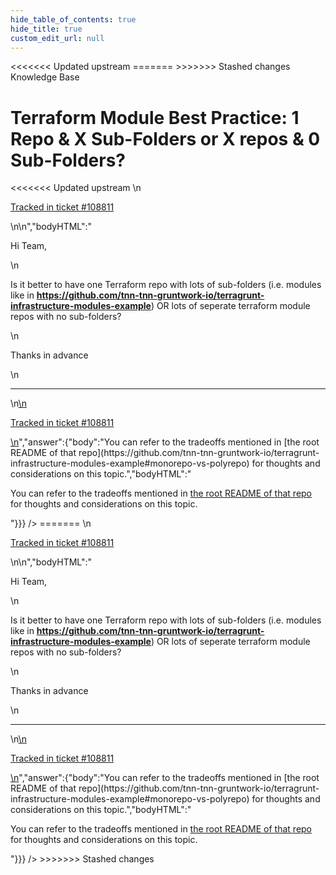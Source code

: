 ```yaml
---
hide_table_of_contents: true
hide_title: true
custom_edit_url: null
---
```



<head>
<<<<<<< Updated upstream
  <link rel="canonical" href="https://github.com/tnn-tnn-gruntwork-io/knowledge-base/discussions/479" />
=======
  <link rel="canonical" href="https://github.com/tnn-tnn-gruntwork-io/knowledge-base/discussions/479" />
>>>>>>> Stashed changes
</head>

<CenterLayout>
<span className="searchCategory">Knowledge Base</span>
<h1>Terraform Module Best Practice: 1 Repo &amp; X Sub-Folders or X repos &amp; 0 Sub-Folders?</h1>
<<<<<<< Updated upstream
<GitHub discussion={{"id":"D_kwDOF8slf84AP4vb","number":479,"author":{"login":"skkc2"},"title":"Terraform Module Best Practice: 1 Repo & X Sub-Folders or X repos & 0 Sub-Folders?","body":"\nHi Team,\r\n\r\nIs it better to have one Terraform repo with lots of sub-folders (i.e. modules like in **https://github.com/tnn-tnn-gruntwork-io/terragrunt-infrastructure-modules-example**) OR lots of seperate terraform module repos with no sub-folders?\r\n\r\nThanks in advance\n\n---\n\n<ins datetime=\"2022-06-22T10:10:51Z\">\n  <p><a href=\"https://support.gruntwork.io/hc/requests/108811\">Tracked in ticket #108811</a></p>\n</ins>\n","bodyHTML":"<p dir=\"auto\">Hi Team,</p>\n<p dir=\"auto\">Is it better to have one Terraform repo with lots of sub-folders (i.e. modules like in <strong><a href=\"https://github.com/tnn-tnn-gruntwork-io/terragrunt-infrastructure-modules-example\">https://github.com/tnn-tnn-gruntwork-io/terragrunt-infrastructure-modules-example</a></strong>) OR lots of seperate terraform module repos with no sub-folders?</p>\n<p dir=\"auto\">Thanks in advance</p>\n<hr>\n<ins datetime=\"2022-06-22T10:10:51Z\">\n  <p dir=\"auto\"><a href=\"https://support.gruntwork.io/hc/requests/108811\" rel=\"nofollow\">Tracked in ticket #108811</a></p>\n</ins>","answer":{"body":"You can refer to the tradeoffs mentioned in [the root README of that repo](https://github.com/tnn-tnn-gruntwork-io/terragrunt-infrastructure-modules-example#monorepo-vs-polyrepo) for thoughts and considerations on this topic.","bodyHTML":"<p dir=\"auto\">You can refer to the tradeoffs mentioned in <a href=\"https://github.com/tnn-tnn-gruntwork-io/terragrunt-infrastructure-modules-example#monorepo-vs-polyrepo\">the root README of that repo</a> for thoughts and considerations on this topic.</p>"}}} />
=======
<GitHub discussion={{"id":"D_kwDOF8slf84AP4vb","number":479,"author":{"login":"skkc2"},"title":"Terraform Module Best Practice: 1 Repo & X Sub-Folders or X repos & 0 Sub-Folders?","body":"\nHi Team,\r\n\r\nIs it better to have one Terraform repo with lots of sub-folders (i.e. modules like in **https://github.com/tnn-tnn-gruntwork-io/terragrunt-infrastructure-modules-example**) OR lots of seperate terraform module repos with no sub-folders?\r\n\r\nThanks in advance\n\n---\n\n<ins datetime=\"2022-06-22T10:10:51Z\">\n  <p><a href=\"https://support.gruntwork.io/hc/requests/108811\">Tracked in ticket #108811</a></p>\n</ins>\n","bodyHTML":"<p dir=\"auto\">Hi Team,</p>\n<p dir=\"auto\">Is it better to have one Terraform repo with lots of sub-folders (i.e. modules like in <strong><a href=\"https://github.com/tnn-tnn-gruntwork-io/terragrunt-infrastructure-modules-example\">https://github.com/tnn-tnn-gruntwork-io/terragrunt-infrastructure-modules-example</a></strong>) OR lots of seperate terraform module repos with no sub-folders?</p>\n<p dir=\"auto\">Thanks in advance</p>\n<hr>\n<ins datetime=\"2022-06-22T10:10:51Z\">\n  <p dir=\"auto\"><a href=\"https://support.gruntwork.io/hc/requests/108811\" rel=\"nofollow\">Tracked in ticket #108811</a></p>\n</ins>","answer":{"body":"You can refer to the tradeoffs mentioned in [the root README of that repo](https://github.com/tnn-tnn-gruntwork-io/terragrunt-infrastructure-modules-example#monorepo-vs-polyrepo) for thoughts and considerations on this topic.","bodyHTML":"<p dir=\"auto\">You can refer to the tradeoffs mentioned in <a href=\"https://github.com/tnn-tnn-gruntwork-io/terragrunt-infrastructure-modules-example#monorepo-vs-polyrepo\">the root README of that repo</a> for thoughts and considerations on this topic.</p>"}}} />
>>>>>>> Stashed changes

</CenterLayout>
  

<!-- ##DOCS-SOURCER-START
{
  "sourcePlugin": "github-discussions",
  "hash": "b39ba59d478851b9494562532f002cfa"
}
##DOCS-SOURCER-END -->

